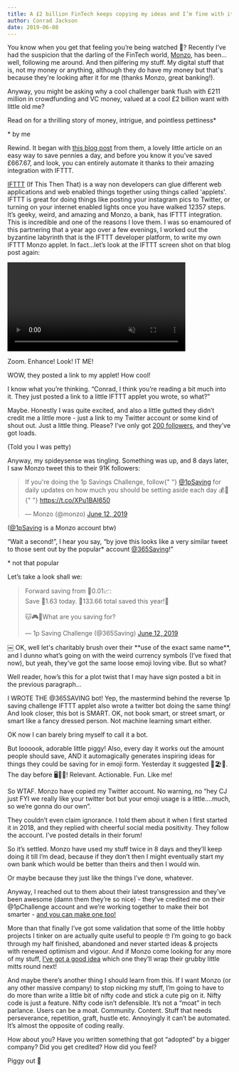 ```yaml
---
title: A £2 billion FinTech keeps copying my ideas and I’m fine with it (no, really).
author: Conrad Jackson
date: 2019-06-08
---
```



You know when you get that feeling you’re being watched 👀? Recently I’ve had the suspicion that the darling of the FinTech world, [Monzo](https://monzo.com), has been…well, following me around. And then pilfering my stuff. My digital stuff that is, not my money or anything, although they do have my money but that's because they're looking after it for me (thanks Monzo, great banking!).

Anyway, you might be asking why a cool challenger bank flush with £211 million in crowdfunding and VC money, valued at a cool £2 billion want with little old me?

Read on for a thrilling story of money, intrigue, and pointless pettiness\*

\* by me

Rewind. It began with [this blog post](https://monzo.com/blog/2019/06/04/reverse-1p-savings-challenge-monzo/) from them, a lovely little article on an easy way to save pennies a day, and before you know it you’ve saved £667.67, and look, you can entirely automate it thanks to their amazing integration with IFTTT.

[IFTTT](https://ifttt.com/discover) (If This Then That) is a way non developers can glue different web applications and web enabled things together using things called 'applets'. IFTTT is great for doing things like posting your instagram pics to Twitter, or turning on your internet enabled lights once you have walked 12357 steps. It’s geeky, weird, and amazing and Monzo, a bank, has IFTTT integration. This is incredible and one of the reasons I love them. I was so enamoured of this partnering that a year ago over a few evenings, I worked out the byzantine labyrinth that is the IFTTT developer platform, to write my own IFTTT Monzo applet. In fact...let’s look at the IFTTT screen shot on that blog post again:

<Video
  cloudName="conradj"
  publicId="zoomenhance_s1tawf"
  controls
  secure
  muted
  class="cld-video-player cld-video-player-skin-dark"
  width="400"
  data-cld-autoplay-mode="on-scroll"
/>

Zoom. Enhance! Look! IT ME!

WOW, they posted a link to my applet! How cool!

I know what you’re thinking. “Conrad, I think you’re reading a bit much into it. They just posted a link to a little IFTTT applet you wrote, so what?”

Maybe. Honestly I was quite excited, and also a little gutted they didn’t credit me a little more - just a link to my Twitter account or some kind of shout out. Just a little thing. Please? I’ve only got [200 followers](http://twitter.com/conradj), and they’ve got loads.

(Told you I was petty)

Anyway, my spideysense was tingling. Something was up, and 8 days later, I saw Monzo tweet this to their 91K followers:

<blockquote class="twitter-tweet" data-theme="dark">
  <p lang="en" dir="ltr">
    If you&#39;re doing the 1p Savings Challenge, follow{" "}
    <a href="https://twitter.com/1pSaving?ref_src=twsrc%5Etfw">@1pSaving</a> for
    daily updates on how much you should be setting aside each day 💰🚀{" "}
    <a href="https://t.co/XPu1BAI650">https://t.co/XPu1BAI650</a>
  </p>
  &mdash; Monzo (@monzo) <a href="https://twitter.com/monzo/status/1138745394329001984?ref_src=twsrc%5Etfw">June 12, 2019</a>
</blockquote>

([@1pSaving](https://twitter.com/1pSaving) is a Monzo account btw)

“Wait a second!”, I hear you say, “by jove this looks like a very similar tweet to those sent out by the popular\* account [@365Saving](https://twitter.com/365Saving)!”

\* not that popular

Let’s take a look shall we:

<blockquote class="twitter-tweet" data-theme="dark">
  <p lang="en" dir="ltr">
    Forward saving from 💱0.01📈:
    <br />
    Save 💱1.63 today. 💱133.66 total saved this year!🤑
    <br />
    <br />
    🐱🎮📱What are you saving for?
  </p>
  &mdash; 1p Saving Challenge (@365Saving) <a href="https://twitter.com/365Saving/status/1138704419971903490?ref_src=twsrc%5Etfw">
    June 12, 2019
  </a>
</blockquote>
￼
OK, well let's charitably brush over their **use of the exact same name**, and I dunno what’s going on with the weird currency symbols (I’ve fixed that now), but yeah, they’ve got the same loose emoji loving vibe. But so what?

Well reader, how’s this for a plot twist that I may have sign posted a bit in the previous paragraph...

I WROTE THE @365SAVING bot! Yep, the mastermind behind the reverse 1p saving challenge IFTTT applet also wrote a twitter bot doing the same thing! And look closer, this bot is SMART. OK, not book smart, or street smart, or smart like a fancy dressed person. Not machine learning smart either.

OK now I can barely bring myself to call it a bot.

But loooook, adorable little piggy! Also, every day it works out the amount people should save, AND it automagically generates inspiring ideas for things they could be saving for in emoji form. Yesterday it suggested 🎅🏖🐶. The day before 🖥👒💍! Relevant. Actionable. Fun. Like me!

So WTAF. Monzo have copied my Twitter account. No warning, no “hey CJ just FYI we really like your twitter bot but your emoji usage is a little….much, so we’re gonna do our own”.

They couldn’t even claim ignorance. I told them about it when I first started it in 2018, and they replied with cheerful social media positivity. They follow the account. I’ve posted details in their forum!

So it’s settled. Monzo have used my stuff twice in 8 days and they’ll keep doing it till I’m dead, because if they don’t then I might eventually start my own bank which would be better than theirs and then I would win.

Or maybe because they just like the things I’ve done, whatever.

Anyway, I reached out to them about their latest transgression and they’ve been awesome (damn them they’re so nice) - they’ve credited me on their @1pChallenge account and we’re working together to make their bot smarter - [and you can make one too!](https://glitch.com/~365savingbot)

More than that finally I’ve got some validation that some of the little hobby projects I tinker on are actually quite useful to people 🤓 I’m going to go back through my half finished, abandoned and never started ideas & projects with renewed optimism and vigour. And if Monzo come looking for any more of my stuff, [I’ve got a good idea](https://365saving.co) which one they’ll wrap their grubby little mitts round next!

And maybe there’s another thing I should learn from this. If I want Monzo (or any other massive company) to stop nicking my stuff, I’m going to have to do more than write a little bit of nifty code and stick a cute pig on it. Nifty code is just a feature. Nifty code isn’t defensible. It’s not a “moat” in tech parlance. Users can be a moat. Community. Content. Stuff that needs perseverance, repetition, graft, hustle etc. Annoyingly it can’t be automated. It’s almost the opposite of coding really.

How about you? Have you written something that got “adopted” by a bigger company? Did you get credited? How did you feel?

Piggy out 🐷

